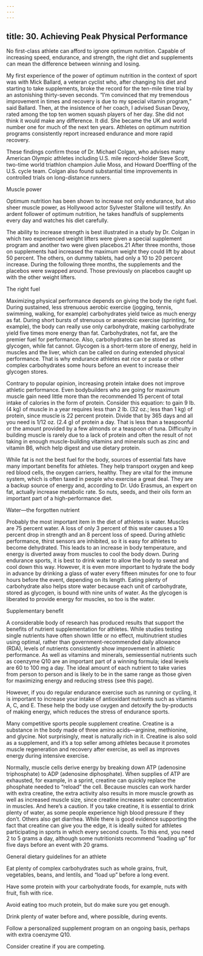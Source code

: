 ```yaml
---
---
---
```

title: 30. Achieving Peak Physical Performance
---




No first-class athlete can afford to ignore optimum nutrition. Capable of increasing speed, endurance, and strength, the right diet and supplements can mean the difference between winning and losing.

My first experience of the power of optimum nutrition in the context of sport was with Mick Ballard, a veteran cyclist who, after changing his diet and starting to take supplements, broke the record for the ten-mile time trial by an astonishing thirty-seven seconds. “I’m convinced that my tremendous improvement in times and recovery is due to my special vitamin program,” said Ballard. Then, at the insistence of her coach, I advised Susan Devoy, rated among the top ten women squash players of her day. She did not think it would make any difference. It did. She became the UK and world number one for much of the next ten years. Athletes on optimum nutrition programs consistently report increased endurance and more rapid recovery.

These findings confirm those of Dr. Michael Colgan, who advises many American Olympic athletes including U.S. mile record-holder Steve Scott, two-time world triathlon champion Julie Moss, and Howard Doerffling of the U.S. cycle team. Colgan also found substantial time improvements in controlled trials on long-distance runners.





Muscle power


Optimum nutrition has been shown to increase not only endurance, but also sheer muscle power, as Hollywood actor Sylvester Stallone will testify. An ardent follower of optimum nutrition, he takes handfuls of supplements every day and watches his diet carefully.

The ability to increase strength is best illustrated in a study by Dr. Colgan in which two experienced weight lifters were given a special supplement program and another two were given placebos.21 After three months, those on supplements had increased the maximum weight they could lift by about 50 percent. The others, on dummy tablets, had only a 10 to 20 percent increase. During the following three months, the supplements and the placebos were swapped around. Those previously on placebos caught up with the other weight lifters.





The right fuel


Maximizing physical performance depends on giving the body the right fuel. During sustained, less strenuous aerobic exercise (jogging, tennis, swimming, walking, for example) carbohydrates yield twice as much energy as fat. During short bursts of strenuous or anaerobic exercise (sprinting, for example), the body can really use only carbohydrate, making carbohydrate yield five times more energy than fat. Carbohydrates, not fat, are the premier fuel for performance. Also, carbohydrates can be stored as glycogen, while fat cannot. Glycogen is a short-term store of energy, held in muscles and the liver, which can be called on during extended physical performance. That is why endurance athletes eat rice or pasta or other complex carbohydrates some hours before an event to increase their glycogen stores.

Contrary to popular opinion, increasing protein intake does not improve athletic performance. Even bodybuilders who are going for maximum muscle gain need little more than the recommended 15 percent of total intake of calories in the form of protein. Consider this equation: to gain 9 lb. (4 kg) of muscle in a year requires less than 2 lb. (32 oz.; less than 1 kg) of protein, since muscle is 22 percent protein. Divide that by 365 days and all you need is 1/12 oz. (2.4 g) of protein a day. That is less than a teaspoonful or the amount provided by a few almonds or a teaspoon of tuna. Difficulty in building muscle is rarely due to a lack of protein and often the result of not taking in enough muscle-building vitamins and minerals such as zinc and vitamin B6, which help digest and use dietary protein.

While fat is not the best fuel for the body, sources of essential fats have many important benefits for athletes. They help transport oxygen and keep red blood cells, the oxygen carriers, healthy. They are vital for the immune system, which is often taxed in people who exercise a great deal. They are a backup source of energy and, according to Dr. Udo Erasmus, an expert on fat, actually increase metabolic rate. So nuts, seeds, and their oils form an important part of a high-performance diet.





Water—the forgotten nutrient


Probably the most important item in the diet of athletes is water. Muscles are 75 percent water. A loss of only 3 percent of this water causes a 10 percent drop in strength and an 8 percent loss of speed. During athletic performance, thirst sensors are inhibited, so it is easy for athletes to become dehydrated. This leads to an increase in body temperature, and energy is diverted away from muscles to cool the body down. During endurance sports, it is best to drink water to allow the body to sweat and cool down this way. However, it is even more important to hydrate the body in advance by drinking a glass of water every fifteen minutes for one to four hours before the event, depending on its length. Eating plenty of carbohydrate also helps store water because each unit of carbohydrate, stored as glycogen, is bound with nine units of water. As the glycogen is liberated to provide energy for muscles, so too is the water.





Supplementary benefit


A considerable body of research has produced results that support the benefits of nutrient supplementation for athletes. While studies testing single nutrients have often shown little or no effect, multinutrient studies using optimal, rather than government-recommended daily allowance (RDA), levels of nutrients consistently show improvement in athletic performance. As well as vitamins and minerals, semiessential nutrients such as coenzyme Q10 are an important part of a winning formula; ideal levels are 60 to 100 mg a day. The ideal amount of each nutrient to take varies from person to person and is likely to be in the same range as those given for maximizing energy and reducing stress (see this page).

However, if you do regular endurance exercise such as running or cycling, it is important to increase your intake of antioxidant nutrients such as vitamins A, C, and E. These help the body use oxygen and detoxify the by-products of making energy, which reduces the stress of endurance sports.

Many competitive sports people supplement creatine. Creatine is a substance in the body made of three amino acids—arginine, methionine, and glycine. Not surprisingly, meat is naturally rich in it. Creatine is also sold as a supplement, and it’s a top seller among athletes because it promotes muscle regeneration and recovery after exercise, as well as improves energy during intensive exercise.

Normally, muscle cells derive energy by breaking down ATP (adenosine triphosphate) to ADP (adenosine diphosphate). When supplies of ATP are exhausted, for example, in a sprint, creatine can quickly replace the phosphate needed to “reload” the cell. Because muscles can work harder with extra creatine, the extra activity also results in more muscle growth as well as increased muscle size, since creatine increases water concentration in muscles. And here’s a caution. If you take creatine, it is essential to drink plenty of water, as some people experience high blood pressure if they don’t. Others also get diarrhea. While there is good evidence supporting the fact that creatine can give you the edge, it is ideally suited for athletes participating in sports in which every second counts. To this end, you need 2 to 5 grams a day, although some nutritionists recommend “loading up” for five days before an event with 20 grams.

General dietary guidelines for an athlete

Eat plenty of complex carbohydrates such as whole grains, fruit, vegetables, beans, and lentils, and “load up” before a long event.

Have some protein with your carbohydrate foods, for example, nuts with fruit, fish with rice.

Avoid eating too much protein, but do make sure you get enough.

Drink plenty of water before and, where possible, during events.

Follow a personalized supplement program on an ongoing basis, perhaps with extra coenzyme Q10.

Consider creatine if you are competing.